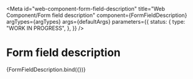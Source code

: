 <!-- @license CC0-1.0 -->


<Meta
  id="web-component-form-field-description"
  title="Web Component/Form field description"
  component={FormFieldDescription}
  argTypes={argTypes}
  args={defaultArgs}
  parameters={{
    status: {
      type: "WORK IN PROGRESS",
    },
  }}
/>

# Form field description

<Canvas>
  <Story name="Default" args={exampleArgs}>
    {FormFieldDescription.bind({})}
  </Story>
</Canvas>

<ArgsTable story="Default" />
